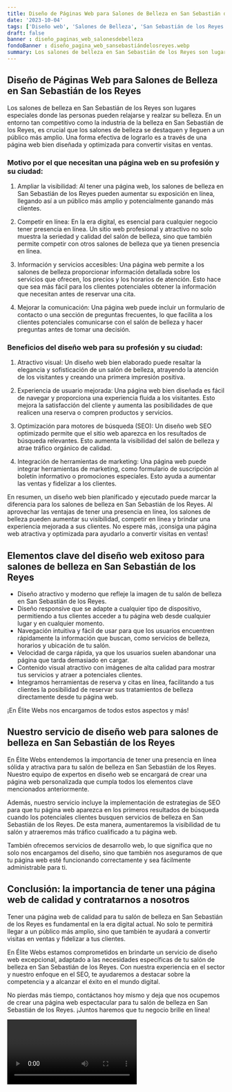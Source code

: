 ```yaml
---
title: Diseño de Páginas Web para Salones de Belleza en San Sebastián de los Reyes
date: '2023-10-04'
tags: ['Diseño web', 'Salones de Belleza', 'San Sebastián de los Reyes']
draft: false
banner : diseño_paginas_web_salonesdebelleza
fondoBanner : diseño_pagina_web_sansebastiándelosreyes.webp
summary: Los salones de belleza en San Sebastián de los Reyes son lugares especiales donde las personas pueden relajarse y realzar su belleza. En un entorno tan competitivo como la industria de la belleza en San Sebastián de los Reyes, es crucial que los salones de belleza se destaquen y lleguen a un público más amplio. Una forma efectiva de lograrlo es a través de una página web bien diseñada y optimizada para convertir visitas en ventas.
---
```


## Diseño de Páginas Web para Salones de Belleza en San Sebastián de los Reyes

Los salones de belleza en San Sebastián de los Reyes son lugares especiales donde las personas pueden relajarse y realzar su belleza. En un entorno tan competitivo como la industria de la belleza en San Sebastián de los Reyes, es crucial que los salones de belleza se destaquen y lleguen a un público más amplio. Una forma efectiva de lograrlo es a través de una página web bien diseñada y optimizada para convertir visitas en ventas.

### Motivo por el que necesitan una página web en su profesión y su ciudad:

1. Ampliar la visibilidad: Al tener una página web, los salones de belleza en San Sebastián de los Reyes pueden aumentar su exposición en línea, llegando así a un público más amplio y potencialmente ganando más clientes.

2. Competir en línea: En la era digital, es esencial para cualquier negocio tener presencia en línea. Un sitio web profesional y atractivo no solo muestra la seriedad y calidad del salón de belleza, sino que también permite competir con otros salones de belleza que ya tienen presencia en línea.

3. Información y servicios accesibles: Una página web permite a los salones de belleza proporcionar información detallada sobre los servicios que ofrecen, los precios y los horarios de atención. Esto hace que sea más fácil para los clientes potenciales obtener la información que necesitan antes de reservar una cita.

4. Mejorar la comunicación: Una página web puede incluir un formulario de contacto o una sección de preguntas frecuentes, lo que facilita a los clientes potenciales comunicarse con el salón de belleza y hacer preguntas antes de tomar una decisión.

### Beneficios del diseño web para su profesión y su ciudad:

1. Atractivo visual: Un diseño web bien elaborado puede resaltar la elegancia y sofisticación de un salón de belleza, atrayendo la atención de los visitantes y creando una primera impresión positiva.

2. Experiencia de usuario mejorada: Una página web bien diseñada es fácil de navegar y proporciona una experiencia fluida a los visitantes. Esto mejora la satisfacción del cliente y aumenta las posibilidades de que realicen una reserva o compren productos y servicios.

3. Optimización para motores de búsqueda (SEO): Un diseño web SEO optimizado permite que el sitio web aparezca en los resultados de búsqueda relevantes. Esto aumenta la visibilidad del salón de belleza y atrae tráfico orgánico de calidad.

4. Integración de herramientas de marketing: Una página web puede integrar herramientas de marketing, como formulario de suscripción al boletín informativo o promociones especiales. Esto ayuda a aumentar las ventas y fidelizar a los clientes.

En resumen, un diseño web bien planificado y ejecutado puede marcar la diferencia para los salones de belleza en San Sebastián de los Reyes. Al aprovechar las ventajas de tener una presencia en línea, los salones de belleza pueden aumentar su visibilidad, competir en línea y brindar una experiencia mejorada a sus clientes. No espere más, ¡consiga una página web atractiva y optimizada para ayudarlo a convertir visitas en ventas!

<GifSeo />

<Cta />

## Elementos clave del diseño web exitoso para salones de belleza en San Sebastián de los Reyes

- Diseño atractivo y moderno que refleje la imagen de tu salón de belleza en San Sebastián de los Reyes.
- Diseño responsive que se adapte a cualquier tipo de dispositivo, permitiendo a tus clientes acceder a tu página web desde cualquier lugar y en cualquier momento.
- Navegación intuitiva y fácil de usar para que los usuarios encuentren rápidamente la información que buscan, como servicios de belleza, horarios y ubicación de tu salón.
- Velocidad de carga rápida, ya que los usuarios suelen abandonar una página que tarda demasiado en cargar.
- Contenido visual atractivo con imágenes de alta calidad para mostrar tus servicios y atraer a potenciales clientes.
- Integramos herramientas de reserva y citas en línea, facilitando a tus clientes la posibilidad de reservar sus tratamientos de belleza directamente desde tu página web.

¡En Élite Webs nos encargamos de todos estos aspectos y más!

## Nuestro servicio de diseño web para salones de belleza en San Sebastián de los Reyes

En Élite Webs entendemos la importancia de tener una presencia en línea sólida y atractiva para tu salón de belleza en San Sebastián de los Reyes. Nuestro equipo de expertos en diseño web se encargará de crear una página web personalizada que cumpla todos los elementos clave mencionados anteriormente.

Además, nuestro servicio incluye la implementación de estrategias de SEO para que tu página web aparezca en los primeros resultados de búsqueda cuando los potenciales clientes busquen servicios de belleza en San Sebastián de los Reyes. De esta manera, aumentaremos la visibilidad de tu salón y atraeremos más tráfico cualificado a tu página web.

También ofrecemos servicios de desarrollo web, lo que significa que no solo nos encargamos del diseño, sino que también nos aseguramos de que tu página web esté funcionando correctamente y sea fácilmente administrable para ti.

## Conclusión: la importancia de tener una página web de calidad y contratarnos a nosotros

Tener una página web de calidad para tu salón de belleza en San Sebastián de los Reyes es fundamental en la era digital actual. No solo te permitirá llegar a un público más amplio, sino que también te ayudará a convertir visitas en ventas y fidelizar a tus clientes.

En Élite Webs estamos comprometidos en brindarte un servicio de diseño web excepcional, adaptado a las necesidades específicas de tu salón de belleza en San Sebastián de los Reyes. Con nuestra experiencia en el sector y nuestro enfoque en el SEO, te ayudaremos a destacar sobre la competencia y a alcanzar el éxito en el mundo digital.

No pierdas más tiempo, contáctanos hoy mismo y deja que nos ocupemos de crear una página web espectacular para tu salón de belleza en San Sebastián de los Reyes. ¡Juntos haremos que tu negocio brille en línea!

<Video />

<CtaBot job='Salones de Belleza' city='San Sebastián de los Reyes'/>

<Gmaps query='San Sebastián de los Reyes+españa+maps' />